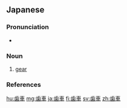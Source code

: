 ==Japanese==
{{ja-kanjitab|は|くるま|k2=ぐるま|yomi=kun}}

===Pronunciation===
* {{ja-pron|はぐるま|y=k|acc=2|acc_ref=NHK}}

===Noun===
{{ja-noun|はぐるま}}

# [[gear]]
#: {{ja-usex|二つの歯車が組み合わされている|ふたつ の はぐるま が くみあわされている|two gears are connected}}

===References===
<references/>

[[hu:歯車]]
[[mg:歯車]]
[[ja:歯車]]
[[fi:歯車]]
[[sv:歯車]]
[[zh:歯車]]
